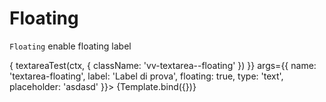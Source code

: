 

<Meta title="Components/Textarea/Props/Floating" component={VvTextarea} />

# Floating

`Floating` enable floating label

<Canvas>
	<Story
		name="Floating"
		play={(ctx) => {
			textareaTest(ctx, {
				className: 'vv-textarea--floating'
			})
		}}
		args={{
			name: 'textarea-floating',
			label: 'Label di prova',
			floating: true,
			type: 'text',
			placeholder: 'asdasd'
		}}>
		{Template.bind({})}
	</Story>
</Canvas>
